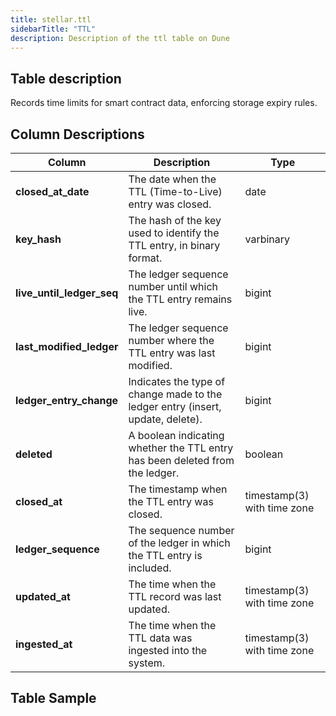 ```yaml
---
title: stellar.ttl
sidebarTitle: "TTL"
description: Description of the ttl table on Dune
---
```


## Table description

Records time limits for smart contract data, enforcing storage expiry rules.

## Column Descriptions

| **Column**                            | **Description**                                                              | **Type**                              |
| --------------------------------------|------------------------------------------------------------------------------| ------------------------------------- |
| **closed_at_date**                    | The date when the TTL (Time-to-Live) entry was closed.                       | date                                 |
| **key_hash**                          | The hash of the key used to identify the TTL entry, in binary format.        | varbinary                            |
| **live_until_ledger_seq**             | The ledger sequence number until which the TTL entry remains live.           | bigint                               |
| **last_modified_ledger**              | The ledger sequence number where the TTL entry was last modified.            | bigint                               |
| **ledger_entry_change**               | Indicates the type of change made to the ledger entry (insert, update, delete). | bigint                            |
| **deleted**                           | A boolean indicating whether the TTL entry has been deleted from the ledger. | boolean                              |
| **closed_at**                         | The timestamp when the TTL entry was closed.                                 | timestamp(3) with time zone          |
| **ledger_sequence**                   | The sequence number of the ledger in which the TTL entry is included.        | bigint                               |
| **updated_at**                        | The time when the TTL record was last updated.                               | timestamp(3) with time zone          |
| **ingested_at**                       | The time when the TTL data was ingested into the system.                     | timestamp(3) with time zone          |


## Table Sample


<TableSample tableSchema="stellar" tableName="ttl" />
